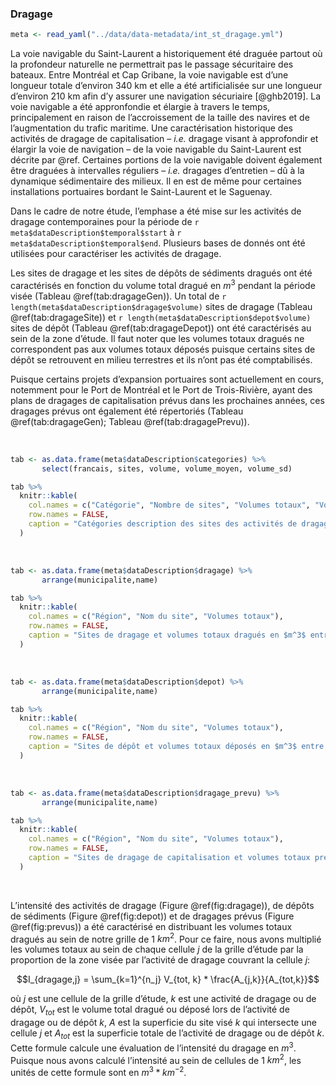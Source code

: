 ### Dragage

<!--
  TODO: Mieux expliquer la nature des travaux pour les ports, fin du premier paragraphe
  TODO: Ajouter le nombre d'activités de dragage par sites
  TODO: Ajouter références
-->


```r
meta <- read_yaml("../data/data-metadata/int_st_dragage.yml")
```

La voie navigable du Saint-Laurent a historiquement été draguée partout où la profondeur naturelle ne permettrait pas le passage sécuritaire des bateaux. Entre Montréal et Cap Gribane, la voie navigable est d'une longueur totale d'environ 340 km et elle a été artificialisée sur une longueur d'environ 210 km afin d'y assurer une navigation sécuriaire [@ghb2019]. La voie navigable a été appronfondie et élargie à travers le temps, principalement en raison de l'accroissement de la taille des navires et de l'augmentation du trafic maritime. Une caractérisation historique des activités de dragage de capitalisation -- *i.e.* dragage visant à approfondir et élargir la voie de navigation -- de la voie navigable du Saint-Laurent est décrite par @ref.
Certaines portions de la voie navigable doivent également être draguées à intervalles réguliers -- *i.e.* dragages d'entretien -- dû à la dynamique sédimentaire des milieux. Il en est de même pour certaines installations portuaires bordant le Saint-Laurent et le Saguenay.

Dans le cadre de notre étude, l'emphase a été mise sur les activités de dragage contemporaines pour la période de `r meta$dataDescription$temporal$start` à `r meta$dataDescription$temporal$end`. Plusieurs bases de donnés ont été utilisées pour caractériser les activités de dragage. <!-- TODO: ici ajouter -->

Les sites de dragage et les sites de dépôts de sédiments dragués ont été caractérisés en fonction du volume total dragué en $m^3$ pendant la période visée (Tableau \@ref(tab:dragageGen)). Un total de `r length(meta$dataDescription$dragage$volume)` sites de dragage (Tableau \@ref(tab:dragageSite)) et `r length(meta$dataDescription$depot$volume)` sites de dépôt (Tableau \@ref(tab:dragageDepot)) ont été caractérisés au sein de la zone d'étude. Il faut noter que les volumes totaux dragués ne correspondent pas aux volumes totaux déposés puisque certains sites de dépôt se retrouvent en milieu terrestres et ils n'ont pas été comptabilisés.

Puisque certains projets d'expansion portuaires sont actuellement en cours, notemment pour le Port de Montréal et le Port de Trois-Rivière, ayant des plans de dragages de capitalisation prévus dans les prochaines années, ces dragages prévus ont également été répertoriés (Tableau \@ref(tab:dragageGen); Tableau \@ref(tab:dragagePrevu)).

<br/>

```r
tab <- as.data.frame(meta$dataDescription$categories) %>%
       select(francais, sites, volume, volume_moyen, volume_sd)

tab %>%
  knitr::kable(
    col.names = c("Catégorie", "Nombre de sites", "Volumes totaux", "Volumes totaux moyens", "Écart-type"),
    row.names = FALSE,
    caption = "Catégories description des sites des activités de dragage répertoriées. Les volumes sont présentés en $m^3$."
  )
```

<br/>

```r
tab <- as.data.frame(meta$dataDescription$dragage) %>%
       arrange(municipalite,name)

tab %>%
  knitr::kable(
    col.names = c("Région", "Nom du site", "Volumes totaux"),
    row.names = FALSE,
    caption = "Sites de dragage et volumes totaux dragués en $m^3$ entre 2001 et 2020."
  )
```

<br/>

```r
tab <- as.data.frame(meta$dataDescription$depot) %>%
       arrange(municipalite,name)

tab %>%
  knitr::kable(
    col.names = c("Région", "Nom du site", "Volumes totaux"),
    row.names = FALSE,
    caption = "Sites de dépôt et volumes totaux déposés en $m^3$ entre 2001 et 2020."
  )
```

<br/>

```r
tab <- as.data.frame(meta$dataDescription$dragage_prevu) %>%
       arrange(municipalite,name)

tab %>%
  knitr::kable(
    col.names = c("Région", "Nom du site", "Volumes totaux"),
    row.names = FALSE,
    caption = "Sites de dragage de capitalisation et volumes totaux prévus en $m^3$."
  )
```

<br/>

L'intensité des activités de dragage (Figure \@ref(fig:dragage)), de dépôts de sédiments (Figure \@ref(fig:depot)) et de dragages prévus (Figure \@ref(fig:prevus)) a été caractérisé en distribuant les volumes totaux dragués au sein de notre grille de 1 $km^2$. Pour ce faire, nous avons multiplié les volumes totaux au sein de chaque cellule $j$ de la grille d'étude par la proportion de la zone
visée par l'activité de dragage couvrant la cellule $j$:

$$I_{dragage,j} = \sum_{k=1}^{n_j} V_{tot, k} * \frac{A_{j,k}}{A_{tot,k}}$$

où $j$ est une cellule de la grille d'étude, $k$ est une activité de dragage ou de dépôt, $V_{tot}$ est le volume total dragué ou déposé lors de l'activité de dragage ou de dépôt $k$, $A$ est la superficie du site visé $k$ qui intersecte une cellule $j$ et $A_{tot}$ est la superficie totale de l'activité de dragage ou de dépôt $k$. Cette formule calcule une évaluation de l'intensité du dragage en $m^3$. Puisque nous avons calculé l'intensité au sein de cellules de 1 $km^2$, les unités de cette formule sont en $m^3 * km^{-2}$.
